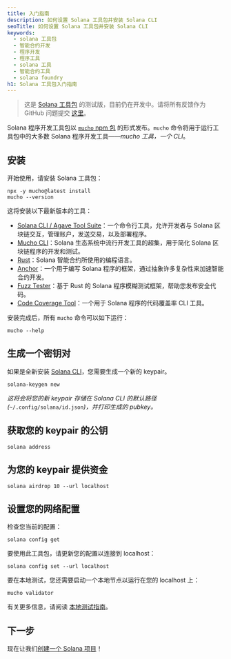```yaml
---
title: 入门指南
description: 如何设置 Solana 工具包并安装 Solana CLI
seoTitle: 如何设置 Solana 工具包并安装 Solana CLI
keywords:
  - solana 工具包
  - 智能合约开发
  - 程序开发
  - 程序工具
  - solana 工具
  - 智能合约工具
  - solana foundry
h1: Solana 工具包入门指南
---
```


> 这是 [Solana 工具包](/docs/toolkit/)
> 的测试版，目前仍在开发中。请将所有反馈作为 GitHub 问题提交
> [这里](https://github.com/solana-foundation/mucho/issues/new?title=%5Btoolkit%5D%20)。

Solana 程序开发工具包以
[`mucho` npm 包](https://www.npmjs.com/package/mucho)
的形式发布。`mucho` 命令将用于运行工具包中的大多数 Solana 程序开发工具——_mucho 工具，一个 CLI_。

## 安装

开始使用，请安装 Solana 工具包：

```shell
npx -y mucho@latest install
mucho --version
```

这将安装以下最新版本的工具：

- [Solana CLI / Agave Tool Suite](https://docs.anza.xyz/cli/)：一个命令行工具，允许开发者与 Solana 区块链交互，管理账户，发送交易，以及部署程序。
- [Mucho CLI](https://github.com/solana-developers/mucho)：Solana 生态系统中流行开发工具的超集，用于简化 Solana 区块链程序的开发和测试。
- [Rust](https://doc.rust-lang.org/book/)：Solana 智能合约所使用的编程语言。
- [Anchor](https://www.anchor-lang.com/)：一个用于编写 Solana 程序的框架，通过抽象许多复杂性来加速智能合约开发。
- [Fuzz Tester](https://ackee.xyz/trident/docs/latest/)：基于 Rust 的 Solana 程序模糊测试框架，帮助您发布安全代码。
- [Code Coverage Tool](https://github.com/LimeChain/zest?tab=readme-ov-file)：一个用于 Solana 程序的代码覆盖率 CLI 工具。

安装完成后，所有 `mucho` 命令可以如下运行：

```shell
mucho --help
```

## 生成一个密钥对

如果是全新安装
[Solana CLI](https://docs.anza.xyz/cli/)，您需要生成一个新的 keypair。

```shell
solana-keygen new
```

_这将会将您的新 keypair 存储在 Solana
CLI 的默认路径 (_`~/.config/solana/id.json`_)，并打印生成的 pubkey。_

## 获取您的 keypair 的公钥

```shell
solana address
```

## 为您的 keypair 提供资金

```shell
solana airdrop 10 --url localhost
```

## 设置您的网络配置

检查您当前的配置：

```shell
solana config get
```

要使用此工具包，请更新您的配置以连接到 localhost：

```shell
solana config set --url localhost
```

要在本地测试，您还需要启动一个本地节点以运行在您的 localhost 上：

```shell
mucho validator
```

有关更多信息，请阅读 [本地测试指南](/docs/toolkit/local-validator)。

## 下一步

现在让我们[创建一个 Solana 项目](/docs/toolkit/projects/overview)！
